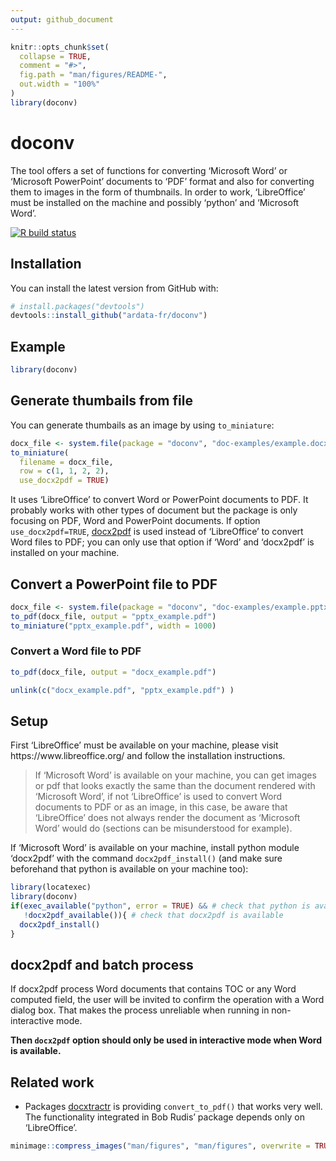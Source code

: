 ```yaml
---
output: github_document
---
```


<!-- README.md is generated from README.Rmd. Please edit that file -->

```r
knitr::opts_chunk$set(
  collapse = TRUE,
  comment = "#>",
  fig.path = "man/figures/README-",
  out.width = "100%"
)
library(doconv)
```

# doconv

The tool offers a set of functions for converting 'Microsoft Word' or 
'Microsoft PowerPoint' documents to 'PDF' format and also for converting 
them to images in the form of thumbnails. In order to work, 'LibreOffice' 
must be installed on the machine and possibly 'python' and 'Microsoft Word'.

<!-- badges: start -->
[![R build status](https://github.com/ardata-fr/doconv/workflows/R-CMD-check/badge.svg)](https://github.com/ardata-fr/doconv/actions)
<!-- badges: end -->

## Installation

You can install the latest version from GitHub with:

``` r
# install.packages("devtools")
devtools::install_github("ardata-fr/doconv")
```

## Example

```r
library(doconv)
```
## Generate thumbails from file

You can generate thumbails as an image by using `to_miniature`:

```r
docx_file <- system.file(package = "doconv", "doc-examples/example.docx")
to_miniature(
  filename = docx_file, 
  row = c(1, 1, 2, 2),
  use_docx2pdf = TRUE)
```

It uses 'LibreOffice' to convert Word or PowerPoint documents to PDF. It
probably works with other types of document but the package is only 
focusing on PDF, Word and PowerPoint documents. If option `use_docx2pdf=TRUE`,
[docx2pdf](https://github.com/AlJohri/docx2pdf) is used instead of 'LibreOffice'
to convert Word files to PDF; you can only use that option if 'Word' and
'docx2pdf' is installed on your machine.

## Convert a PowerPoint file to PDF

```r
docx_file <- system.file(package = "doconv", "doc-examples/example.pptx")
to_pdf(docx_file, output = "pptx_example.pdf")
to_miniature("pptx_example.pdf", width = 1000)
```

### Convert a Word file to PDF

```r
to_pdf(docx_file, output = "docx_example.pdf")
```

```r
unlink(c("docx_example.pdf", "pptx_example.pdf") )
```

## Setup

First 'LibreOffice' must be available on your machine, please visit https://www.libreoffice.org/ and follow the installation instructions.

> If 'Microsoft Word' is available on your machine, you can get images 
or pdf that looks exactly the same than the document rendered with 
'Microsoft Word', if not 'LibreOffice' is used to convert Word documents 
to PDF or as an image, in this case, be aware that 'LibreOffice' does not 
always render the document as 'Microsoft Word' would do (sections can be 
misunderstood for example). 

If 'Microsoft Word' is available on your machine, install python module 
'docx2pdf' with the command `docx2pdf_install()` (and make sure beforehand that 
python is available on your machine too):

```r
library(locatexec)
library(doconv)
if(exec_available("python", error = TRUE) && # check that python is available
   !docx2pdf_available()){ # check that docx2pdf is available
  docx2pdf_install()
}
```

## docx2pdf and batch process

If docx2pdf process Word documents that contains TOC or any Word computed field,
the user will be invited to confirm the operation with a Word dialog box. That makes
the process unreliable when running in non-interactive mode. 

**Then `docx2pdf` option should only be used in interactive mode when Word is available.**


## Related work

* Packages [docxtractr](https://CRAN.R-project.org/package=docxtractr) is providing 
`convert_to_pdf()` that works very well. The functionality integrated in Bob Rudis' 
package depends only on 'LibreOffice'. 

```r
minimage::compress_images("man/figures", "man/figures", overwrite = TRUE)
```

